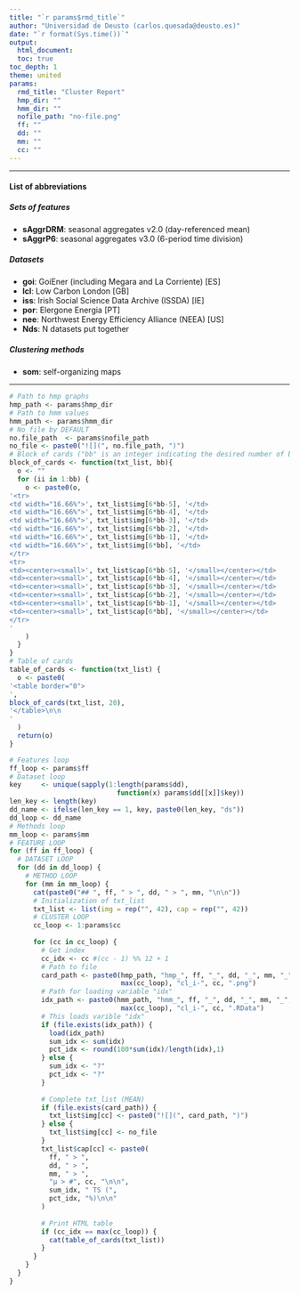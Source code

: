 ```yaml
---
title: "`r params$rmd_title`"
author: "Universidad de Deusto (carlos.quesada@deusto.es)"
date: "`r format(Sys.time())`"
output:
  html_document:
  toc: true
toc_depth: 1
theme: united
params:
  rmd_title: "Cluster Report"
  hmp_dir: ""
  hmm_dir: ""
  nofile_path: "no-file.png"
  ff: ""
  dd: ""
  mm: ""
  cc: ""
---
```


<style type="text/css">
  .main-container {
    max-width: 100%;
    margin-left: auto;
    margin-right: auto;
  }
</style>

<hr>
  
#### List of abbreviations
  
##### Sets of features 
* __sAggrDRM__: seasonal aggregates v2.0 (day-referenced mean)
* __sAggrP6__: seasonal aggregates v3.0 (6-period time division)

##### Datasets
* __goi__: GoiEner (including Megara and La Corriente) [ES]
* __lcl__: Low Carbon London [GB]
* __iss__: Irish Social Science Data Archive (ISSDA) [IE]
* __por__: Elergone Energia [PT]
* __nee__: Northwest Energy Efficiency Alliance (NEEA) [US]
* __Nds__: N datasets put together

##### Clustering methods
* __som__: self-organizing maps

<hr>


```r
# Path to hmp graphs
hmp_path <- params$hmp_dir
# Path to hmm values
hmm_path <- params$hmm_dir
# No file by DEFAULT
no.file_path  <- params$nofile_path
no_file <- paste0("![](", no.file_path, ")")
# Block of cards ("bb" is an integer indicating the desired number of blocks)
block_of_cards <- function(txt_list, bb){
  o <- ""
  for (ii in 1:bb) {
    o <- paste0(o,
'<tr>
<td width="16.66%">', txt_list$img[6*bb-5], '</td>
<td width="16.66%">', txt_list$img[6*bb-4], '</td>
<td width="16.66%">', txt_list$img[6*bb-3], '</td>
<td width="16.66%">', txt_list$img[6*bb-2], '</td>
<td width="16.66%">', txt_list$img[6*bb-1], '</td>
<td width="16.66%">', txt_list$img[6*bb], '</td>
</tr>
<tr>
<td><center><small>', txt_list$cap[6*bb-5], '</small></center></td>
<td><center><small>', txt_list$cap[6*bb-4], '</small></center></td>
<td><center><small>', txt_list$cap[6*bb-3], '</small></center></td>
<td><center><small>', txt_list$cap[6*bb-2], '</small></center></td>
<td><center><small>', txt_list$cap[6*bb-1], '</small></center></td>
<td><center><small>', txt_list$cap[6*bb], '</small></center></td>
</tr>
'
    )
  }
}
# Table of cards
table_of_cards <- function(txt_list) {
  o <- paste0(
'<table border="0">
',
block_of_cards(txt_list, 20),
'</table>\n\n
'
  )
  return(o)
}
```

```r
# Features loop
ff_loop <- params$ff
# Dataset loop
key     <- unique(sapply(1:length(params$dd),
                           function(x) params$dd[[x]]$key))
len_key <- length(key)
dd_name <- ifelse(len_key == 1, key, paste0(len_key, "ds"))
dd_loop <- dd_name
# Methods loop
mm_loop <- params$mm
# FEATURE LOOP
for (ff in ff_loop) {
  # DATASET LOOP
  for (dd in dd_loop) {
    # METHOD LOOP
    for (mm in mm_loop) {
      cat(paste0("## ", ff, " > ", dd, " > ", mm, "\n\n"))
      # Initialization of txt_list
      txt_list <- list(img = rep("", 42), cap = rep("", 42))
      # CLUSTER LOOP
      cc_loop <- 1:params$cc
      
      for (cc in cc_loop) {
        # Get index
        cc_idx <- cc #(cc - 1) %% 12 + 1
        # Path to file
        card_path <- paste0(hmp_path, "hmp_", ff, "_", dd, "_", mm, "_",
                            max(cc_loop), "cl_i-", cc, ".png")
        # Path for loading variable "idx"
        idx_path <- paste0(hmm_path, "hmm_", ff, "_", dd, "_", mm, "_",
                            max(cc_loop), "cl_i-", cc, ".RData")
        # This loads varible "idx"
        if (file.exists(idx_path)) {
          load(idx_path)  
          sum_idx <- sum(idx)
          pct_idx <- round(100*sum(idx)/length(idx),1)
        } else {
          sum_idx <- "?"
          pct_idx <- "?"
        }
        
        # Complete txt_list (MEAN)
        if (file.exists(card_path)) {
          txt_list$img[cc] <- paste0("![](", card_path, ")")
        } else {
          txt_list$img[cc] <- no_file
        }
        txt_list$cap[cc] <- paste0(
          ff, " > ", 
          dd, " > ", 
          mm, " > ",
          "μ > #", cc, "\n\n",
          sum_idx, " TS (",
          pct_idx, "%)\n\n"
        )
        
        # Print HTML table
        if (cc_idx == max(cc_loop)) {
          cat(table_of_cards(txt_list))
        }
      }
    }
  }
}
```